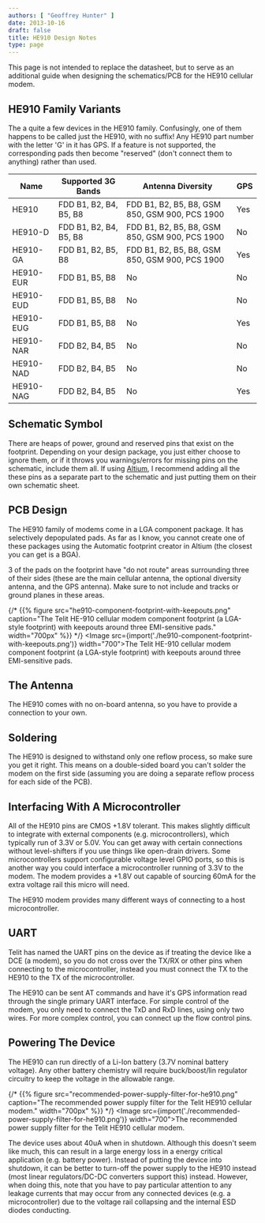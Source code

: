 ```yaml
---
authors: [ "Geoffrey Hunter" ]
date: 2013-10-16
draft: false
title: HE910 Design Notes
type: page
---
```



This page is not intended to replace the datasheet, but to serve as an additional guide when designing the schematics/PCB for the HE910 cellular modem.

## HE910 Family Variants

The a quite a few devices in the HE910 family. Confusingly, one of them happens to be called just the HE910, with no suffix! Any HE910 part number with the letter 'G' in it has GPS. If a feature is not supported, the corresponding pads then become "reserved" (don't connect them to anything) rather than used.

<table>
  <thead>
    <tr>
      <th>Name</th>
      <th>Supported 3G Bands</th>
      <th>Antenna Diversity</th>
      <th>GPS</th>
    </tr>
  </thead>
<tbody>
<tr>
<td>HE910</td>
<td>FDD B1, B2, B4, B5, B8</td>
<td>FDD B1, B2, B5, B8, GSM 850, GSM 900, PCS 1900</td>
<td>Yes</td>
</tr>
<tr>
<td>HE910-D</td>
<td>FDD B1, B2, B4, B5, B8</td>
<td>FDD B1, B2, B5, B8, GSM 850, GSM 900, PCS 1900</td>
<td>No</td>
</tr>
<tr>
<td>HE910-GA</td>
<td>FDD B1, B2, B5, B8</td>
<td>FDD B1, B2, B5, B8, GSM 850, GSM 900, PCS 1900</td>
<td>Yes</td>
</tr>
<tr>
<td>HE910-EUR</td>
<td>FDD B1, B5, B8</td>
<td>No</td>
<td>No</td>
</tr>
<tr>
<td>HE910-EUD</td>
<td>FDD B1, B5, B8</td>
<td>No</td>
<td>No</td>
</tr>
<tr>
<td>HE910-EUG</td>
<td>FDD B1, B5, B8</td>
<td>No</td>
<td>Yes</td>
</tr>
<tr>
<td>HE910-NAR</td>
<td>FDD B2, B4, B5</td>
<td>No</td>
<td>No</td>
</tr>
<tr>
<td>HE910-NAD</td>
<td>FDD B2, B4, B5</td>
<td>No</td>
<td>No</td>
</tr>
<tr>
<td>HE910-NAG</td>
<td>FDD B2, B4, B5</td>
<td>No</td>
<td>Yes</td>
</tr>
</tbody>
</table>


## Schematic Symbol

There are heaps of power, ground and reserved pins that exist on the footprint. Depending on your design package, you just either choose to ignore them, or if it throws you warnings/errors for missing pins on the schematic, include them all. If using [Altium](/electronics/general/altium/), I recommend adding all the these pins as a separate part to the schematic and just putting them on their own schematic sheet.

## PCB Design


The HE910 family of modems come in a LGA component package. It has selectively depopulated pads. As far as I know, you cannot create one of these packages using the Automatic footprint creator in Altium (the closest you can get is a BGA).

3 of the pads on the footprint have "do not route" areas surrounding three of their sides (these are the main cellular antenna, the optional diversity antenna, and the GPS antenna). Make sure to not include and tracks or ground planes in these areas.

{/* {{% figure src="he910-component-footprint-with-keepouts.png" caption="The Telit HE-910 cellular modem component footprint (a LGA-style footprint) with keepouts around three EMI-sensitive pads." width="700px" %}} */}
<Image src={import('./he910-component-footprint-with-keepouts.png')} width="700">The Telit HE-910 cellular modem component footprint (a LGA-style footprint) with keepouts around three EMI-sensitive pads.</Image>

## The Antenna

The HE910 comes with no on-board antenna, so you have to provide a connection to your own.

## Soldering

The HE910 is designed to withstand only one reflow process, so make sure you get it right. This means on a double-sided board you can't solder the modem on the first side (assuming you are doing a separate reflow process for each side of the PCB).

## Interfacing With A Microcontroller

All of the HE910 pins are CMOS +1.8V tolerant. This makes slightly difficult to integrate with external components (e.g. microcontrollers), which typically run of 3.3V or 5.0V. You can get away with certain connections without level-shifters if you use things like open-drain drivers. Some microcontrollers support configurable voltage level GPIO ports, so this is another way you could interface a microcontroller running of 3.3V to the modem. The modem provides a +1.8V out capable of sourcing 60mA for the extra voltage rail this micro will need.

The HE910 modem provides many different ways of connecting to a host microcontroller.

## UART

Telit has named the UART pins on the device as if treating the device like a DCE (a modem), so you do not cross over the TX/RX or other pins when connecting to the microcontroller, instead you must connect the TX to the HE910 to the TX of the microcontroller.

The HE910 can be sent AT commands and have it's GPS information read through the single primary UART interface. For simple control of the modem, you only need to connect the TxD and RxD lines, using only two wires. For more complex control, you can connect up the flow control pins.

## Powering The Device

The HE910 can run directly of a Li-Ion battery (3.7V nominal battery voltage). Any other battery chemistry will require buck/boost/lin regulator circuitry to keep the voltage in the allowable range.

{/* {{% figure src="recommended-power-supply-filter-for-he910.png" caption="The recommended power supply filter for the Telit HE910 cellular modem."  width="700px" %}} */}
<Image src={import('./recommended-power-supply-filter-for-he910.png')} width="700">The recommended power supply filter for the Telit HE910 cellular modem.</Image>

The device uses about 40uA when in shutdown. Although this doesn't seem like much, this can result in a large energy loss in a energy critical application (e.g. battery power). Instead of putting the device into shutdown, it can be better to turn-off the power supply to the HE910 instead (most linear regulators/DC-DC converters support this) instead. However, when doing this, note that you have to pay particular attention to any leakage currents that may occur from any connected devices (e.g. a microcontroller) due to the voltage rail collapsing and the internal ESD diodes conducting.
